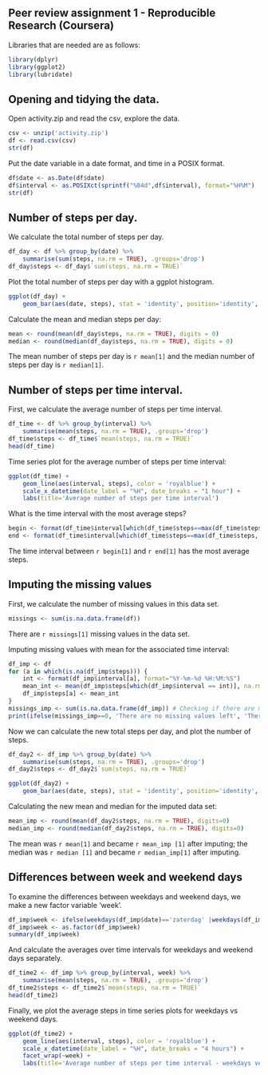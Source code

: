 Peer review assignment 1 - Reproducible Research (Coursera)
-----------------------------------------------------------

Libraries that are needed are as follows:
```r
library(dplyr)
library(ggplot2)
library(lubridate)
```

## Opening and tidying the data.
Open activity.zip and read the csv, explore the data.
```r
csv <- unzip('activity.zip')
df <- read.csv(csv)
str(df)
```

Put the date variable in a date format, and time in a POSIX format.
```r
df$date <- as.Date(df$date)
df$interval <- as.POSIXct(sprintf("%04d",df$interval), format="%H%M") 
str(df)
```

## Number of steps per day.
We calculate the total number of steps per day.
```r
df_day <- df %>% group_by(date) %>% 
    summarise(sum(steps, na.rm = TRUE), .groups='drop')
df_day$steps <- df_day$`sum(steps, na.rm = TRUE)`
```

Plot the total number of steps per day with a ggplot histogram.
```r
ggplot(df_day) +
    geom_bar(aes(date, steps), stat = 'identity', position='identity', fill = 'royalblue')
```

Calculate the mean and median steps per day:
```r
mean <- round(mean(df_day$steps, na.rm = TRUE), digits = 0)
median <- round(median(df_day$steps, na.rm = TRUE), digits = 0)
```
The mean number of steps per day is `r mean[1]` and the median number of steps per day is `r median[1]`.

## Number of steps per time interval.
First, we calculate the average number of steps per time interval.
```r
df_time <- df %>% group_by(interval) %>% 
    summarise(mean(steps, na.rm = TRUE), .groups='drop')
df_time$steps <- df_time$`mean(steps, na.rm = TRUE)`
head(df_time)
```

Time series plot for the average number of steps per time interval:
```r
ggplot(df_time) +
    geom_line(aes(interval, steps), color = 'royalblue') +
    scale_x_datetime(date_label = "%H", date_breaks = "1 hour") +
    labs(title='Average number of steps per time interval')
```

What is the time interval with the most average steps?
```r
begin <- format(df_time$interval[which(df_time$steps==max(df_time$steps, na.rm = TRUE))], format = "%H:%M")
end <- format(df_time$interval[which(df_time$steps==max(df_time$steps, na.rm = TRUE))]+(5*60), format = "%H:%M")
```
The time interval between `r begin[1]` and `r end[1]` has the most average steps.

## Imputing the missing values
First, we calculate the number of missing values in this data set.
```r
missings <- sum(is.na.data.frame(df))
```
There are `r missings[1]` missing values in the data set.

Imputing missing values with mean for the associated time interval:
```r
df_imp <- df
for (a in which(is.na(df_imp$steps))) {
    int <- format(df_imp$interval[a], format="%Y-%m-%d %H:%M:%S")
    mean_int <- mean(df_imp$steps[which(df_imp$interval == int)], na.rm=TRUE)
    df_imp$steps[a] <- mean_int
}
missings_imp <- sum(is.na.data.frame(df_imp)) # Checking if there are missings left
print(ifelse(missings_imp==0, 'There are no missing values left', 'There are missing values left'))
```
Now we can calculate the new total steps per day, and plot the number of steps.
```r
df_day2 <- df_imp %>% group_by(date) %>% 
    summarise(sum(steps, na.rm = TRUE), .groups='drop')
df_day2$steps <- df_day2$`sum(steps, na.rm = TRUE)`

ggplot(df_day2) +
    geom_bar(aes(date, steps), stat = 'identity', position='identity', fill = 'royalblue')
```

Calculating the new mean and median for the imputed data set:
```r
mean_imp <- round(mean(df_day2$steps, na.rm = TRUE), digits=0)
median_imp <- round(median(df_day2$steps, na.rm = TRUE), digits=0)
```
The mean was `r mean[1]` and became `r mean_imp [1]` after imputing; the median was `r median [1]` and became `r median_imp[1]` after imputing.

## Differences between week and weekend days
To examine the differences between weekdays and weekend days, we make a new factor variable 'week'.
```r
df_imp$week <- ifelse(weekdays(df_imp$date)=='zaterdag' |weekdays(df_imp$date)=='zondag', 'weekend', 'weekday')
df_imp$week <- as.factor(df_imp$week)
summary(df_imp$week)
```

And calculate the averages over time intervals for weekdays and weekend days separately.
```r
df_time2 <- df_imp %>% group_by(interval, week) %>% 
    summarise(mean(steps, na.rm = TRUE), .groups='drop')
df_time2$steps <- df_time2$`mean(steps, na.rm = TRUE)`
head(df_time2)
```

Finally, we plot the average steps in time series plots for weekdays vs weekend days.
```r
ggplot(df_time2) +
    geom_line(aes(interval, steps), color = 'royalblue') +
    scale_x_datetime(date_label = "%H", date_breaks = "4 hours") +
    facet_wrap(~week) +
    labs(title='Average number of steps per time interval - weekdays versus weekend days')
```
